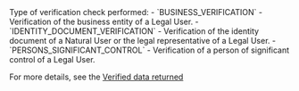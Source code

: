 <ResponseField name="Type" type="string" >    
Type of verification check performed:
- `BUSINESS_VERIFICATION` - Verification of the business entity of a Legal User.
- `IDENTITY_DOCUMENT_VERIFICATION` - Verification of the identity document of a Natural User or the legal representative of a Legal User.
- `PERSONS_SIGNIFICANT_CONTROL` - Verification of a person of significant control of a Legal User.

For more details, see the [Verified data returned](/guides/users/verification/hosted#verified-data-returned)
</ResponseField>